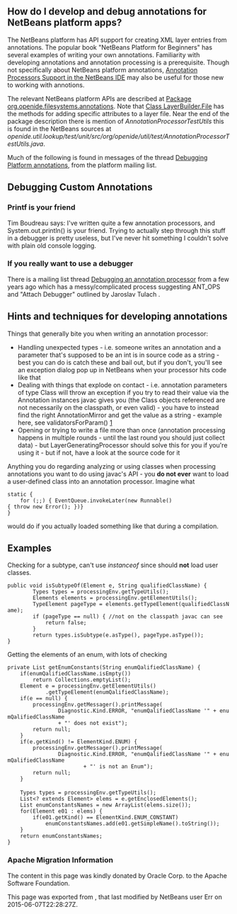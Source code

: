 <!--

    Licensed to the Apache Software Foundation (ASF) under one
    or more contributor license agreements.  See the NOTICE file
    distributed with this work for additional information
    regarding copyright ownership.  The ASF licenses this file
    to you under the Apache License, Version 2.0 (the
    "License"); you may not use this file except in compliance
    with the License.  You may obtain a copy of the License at

      http://www.apache.org/licenses/LICENSE-2.0

    Unless required by applicable law or agreed to in writing,
    software distributed under the License is distributed on an
    "AS IS" BASIS, WITHOUT WARRANTIES OR CONDITIONS OF ANY
    KIND, either express or implied.  See the License for the
    specific language governing permissions and limitations
    under the License.

-->
== How do I develop and debug annotations for NetBeans platform apps? ==

The NetBeans platform has API support for creating XML layer entries from annotations. The popular book "NetBeans Platform for Beginners" has several examples of writing your own annotations. Familiarity with developing annotations and annotation processing is a prerequisite. Though not specifically about NetBeans platform annotations, [https://netbeans.org/kb/docs/java/annotations.html Annotation Processors Support in the NetBeans IDE] may also be useful for those new to working with annotions.

The relevant NetBeans platform APIs are described at
[http://bits.netbeans.org/dev/javadoc/org-openide-filesystems/org/openide/filesystems/annotations/package-summary.html Package org.openide.filesystems.annotations]. Note that [http://bits.netbeans.org/dev/javadoc/org-openide-filesystems/org/openide/filesystems/annotations/LayerBuilder.File.html Class LayerBuilder.File] has the methods for adding specific attributes to a layer file. Near the end of the package description there is mention of ''AnnotationProcessorTestUtils'' this is found in the NetBeans sources at ''openide.util.lookup/test/unit/src/org/openide/util/test/AnnotationProcessorTestUtils.java''.

Much of the following is found in messages of the thread [https://forums.netbeans.org/topic63404.html Debugging Platform annotations], from the platform mailing list.


== Debugging Custom Annotations ==

=== Printf is your friend ===

Tim Boudreau says: I've written quite a few annotation processors, and System.out.println() is your friend.  Trying to actually step through this stuff in a debugger is pretty useless, but I've never hit something I couldn't solve with plain old console logging.

=== If you really want to use a debugger ===

There is a mailing list thread [http://forums.netbeans.org/topic53688.html Debugging an annotation processor] from a few years ago which has a messy/complicated process suggesting ANT_OPS and "Attach Debugger" outlined by Jaroslav Tulach .

== Hints and techniques for developing annotations ==

Things that generally bite you when writing an annotation processor:

*Handling unexpected types - i.e. someone writes an annotation and a parameter that's supposed to be an int is in source code as a string - best you can do is catch these and bail out, but if you don't, you'll see an exception dialog pop up in NetBeans when your processor hits code like that
*Dealing with things that explode on contact - i.e. annotation parameters of type Class will throw an exception if you try to read their value via the Annotation instances javac gives you (the Class objects referenced are not necessarily on the classpath, or even valid) - you have to instead find the right AnnotationMirror and get the value as a string - example here, see validatorsForParam() [https://github.com/timboudreau/numble/blob/master/src/main/java/com/mastfrog/parameters/processor/Processor.java]
*Opening or trying to write a file more than once (annotation processing happens in multiple rounds - until the last round you should just collect data) - but LayerGeneratingProcessor should solve this for you if you're using it - but if not, have a look at the source code for it

Anything you do regarding analyzing or using classes when processing annotations you want to do using javac's API - you '''do not ever''' want to load a user-defined class into an annotation processor. Imagine what
 static { 
     for (;;) { EventQueue.invokeLater(new Runnable(){ throw new Error(); })}
 }
would do if you actually loaded something like that during a compilation.


== Examples ==

Checking for a subtype, can't use ''instanceof'' since should '''not''' load user classes.

 public void isSubtypeOf(Element e, String qualifiedClassName) {
         Types types = processingEnv.getTypeUtils();
         Elements elements = processingEnv.getElementUtils();
         TypeElement pageType = elements.getTypeElement(qualifiedClassName);
         if (pageType == null) { //not on the classpath javac can see
             return false;
         }
         return types.isSubtype(e.asType(), pageType.asType());
 }

Getting the elements of an enum, with lots of checking

 private List<String> getEnumConstants(String enumQalifiedClassName) {
     if(enumQalifiedClassName.isEmpty())
         return Collections.emptyList();
     Element e = processingEnv.getElementUtils()
             .getTypeElement(enumQalifiedClassName);
     if(e == null) {
         processingEnv.getMessager().printMessage(
                 Diagnostic.Kind.ERROR, "enumQalifiedClassName '" + enumQalifiedClassName
                 + "' does not exist");
         return null;
     }
     if(e.getKind() != ElementKind.ENUM) {
         processingEnv.getMessager().printMessage(
                 Diagnostic.Kind.ERROR, "enumQalifiedClassName '" + enumQalifiedClassName
                         + "' is not an Enum");
         return null;
     }
 
     Types types = processingEnv.getTypeUtils();
     List<? extends Element> elems = e.getEnclosedElements();
     List<String> enumConstantsNames = new ArrayList<String>(elems.size());
     for(Element e01 : elems) {
         if(e01.getKind() == ElementKind.ENUM_CONSTANT)
             enumConstantsNames.add(e01.getSimpleName().toString());
     }
     return enumConstantsNames;
 }

===Apache Migration Information===

The content in this page was kindly donated by Oracle Corp. to the
Apache Software Foundation.

This page was exported from , 
that last modified by NetBeans user Err 
on 2015-06-07T22:28:27Z.

